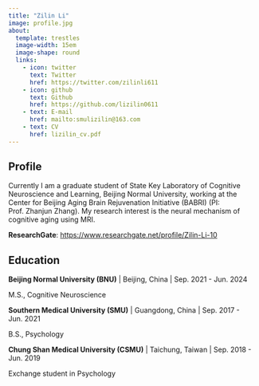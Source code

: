 ```yaml
---
title: "Zilin Li"
image: profile.jpg
about:
  template: trestles
  image-width: 15em
  image-shape: round
  links:
    - icon: twitter
      text: Twitter
      href: https://twitter.com/zilinli611
    - icon: github
      text: Github
      href: https://github.com/lizilin0611
    - text: E-mail
      href: mailto:smulizilin@163.com
    - text: CV
      href: lizilin_cv.pdf
---
```

::: {.column-page}

## Profile

Currently I am a graduate student of State Key Laboratory of Cognitive Neuroscience and Learning, Beijing Normal University, working at the Center for Beijing Aging Brain Rejuvenation Initiative (BABRI) (PI: Prof. Zhanjun Zhang). My research interest is the neural mechanism of cognitive aging using MRI.

**ResearchGate**: [https://www.researchgate.net/profile/Zilin-Li-10](https://www.researchgate.net/profile/Zilin-Li-10)

## Education

**Beijing Normal University (BNU)** | Beijing, China | Sep. 2021 - Jun. 2024

M.S., Cognitive Neuroscience

**Southern Medical University (SMU)** | Guangdong, China | Sep. 2017 - Jun. 2021

B.S., Psychology

**Chung Shan Medical University (CSMU)** | Taichung, Taiwan | Sep. 2018 - Jun. 2019

Exchange student in Psychology

:::